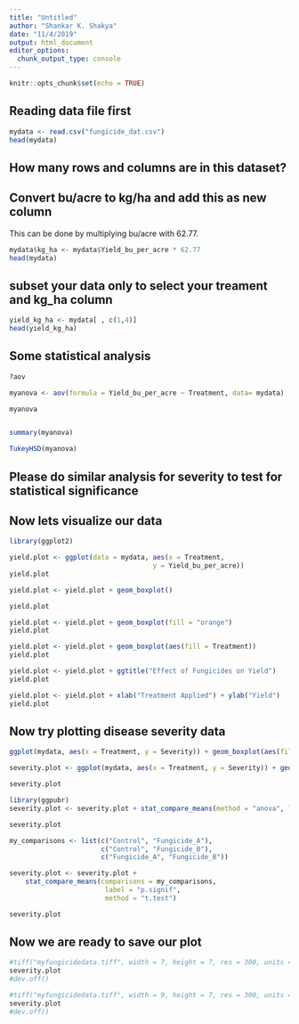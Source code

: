 ```yaml
---
title: "Untitled"
author: "Shankar K. Shakya"
date: "11/4/2019"
output: html_document
editor_options: 
  chunk_output_type: console
---
```


```r
knitr::opts_chunk$set(echo = TRUE)
```


## Reading data file first

```r

mydata <- read.csv("fungicide_dat.csv")
head(mydata)

```

## How many rows and columns are in this dataset?


## Convert bu/acre to kg/ha and add this as new column
This can be done by multiplying bu/acre with 62.77. 

```r

mydata$kg_ha <- mydata$Yield_bu_per_acre * 62.77
head(mydata)

```

## subset your data only to select your treament and kg_ha column

```r

yield_kg_ha <- mydata[ , c(1,4)]
head(yield_kg_ha)

```

## Some statistical analysis

```r

?aov

myanova <- aov(formula = Yield_bu_per_acre ~ Treatment, data= mydata) 

myanova


summary(myanova)

TukeyHSD(myanova) 

```


## Please do similar analysis for severity to test for statistical significance


## Now lets visualize our data

```r
library(ggplot2)

yield.plot <- ggplot(data = mydata, aes(x = Treatment, 
                                    y = Yield_bu_per_acre))
yield.plot


```


```r
yield.plot <- yield.plot + geom_boxplot()

yield.plot
```


```r

yield.plot <- yield.plot + geom_boxplot(fill = "orange")
yield.plot

```

```r

yield.plot <- yield.plot + geom_boxplot(aes(fill = Treatment))
yield.plot

```


```r
yield.plot <- yield.plot + ggtitle("Effect of Fungicides on Yield")
yield.plot

```

```r
yield.plot <- yield.plot + xlab("Treatment Applied") + ylab("Yield")
yield.plot
```


## Now try plotting disease severity data 


```r
ggplot(mydata, aes(x = Treatment, y = Severity)) + geom_boxplot(aes(fill = Treatment))

severity.plot <- ggplot(mydata, aes(x = Treatment, y = Severity)) + geom_boxplot(aes(fill = Treatment)) + theme_bw(base_size = 14) + theme(panel.grid = element_blank())

severity.plot

```


```r
library(ggpubr)
severity.plot <- severity.plot + stat_compare_means(method = "anova", label.y = 6.5)

severity.plot
```



```r
my_comparisons <- list(c("Control", "Fungicide_A"),
                       c("Control", "Fungicide_B"), 
                       c("Fungicide_A", "Fungicide_B"))

severity.plot <- severity.plot +
    stat_compare_means(comparisons = my_comparisons, 
                        label = "p.signif", 
                        method = "t.test")

severity.plot

```


## Now we are ready to save our plot

```r

#tiff("myfungicidedata.tiff", width = 7, height = 7, res = 300, units = "in", compression = "zip")
severity.plot
#dev.off()


```


```r
#tiff("myfungicidedata.tiff", width = 9, height = 7, res = 300, units = "in", compression = "zip")
severity.plot
#dev.off()
```


